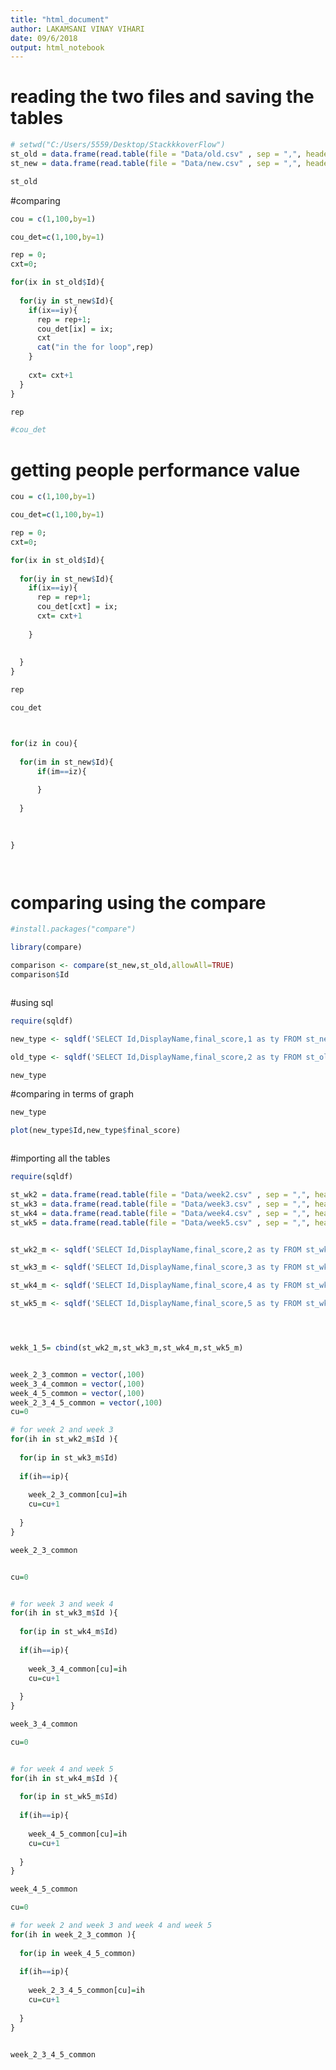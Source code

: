 ---
title: "html_document"
author: LAKAMSANI VINAY VIHARI
date: 09/6/2018
output: html_notebook
---


# reading the two files and saving the tables

```{r}
# setwd("C:/Users/5559/Desktop/StackkkoverFlow")
st_old = data.frame(read.table(file = "Data/old.csv" , sep = ",", header = TRUE))
st_new = data.frame(read.table(file = "Data/new.csv" , sep = ",", header = TRUE))

st_old

```

#comparing

```{r}

cou = c(1,100,by=1)

cou_det=c(1,100,by=1)

rep = 0;
cxt=0;

for(ix in st_old$Id){
  
  for(iy in st_new$Id){
    if(ix==iy){
      rep = rep+1;
      cou_det[ix] = ix;
      cxt
      cat("in the for loop",rep)
    }
     
    cxt= cxt+1
  }
}

rep

#cou_det

```


# getting people performance value
```{r}

cou = c(1,100,by=1)

cou_det=c(1,100,by=1)

rep = 0;
cxt=0;

for(ix in st_old$Id){
  
  for(iy in st_new$Id){
    if(ix==iy){
      rep = rep+1;
      cou_det[cxt] = ix;
      cxt= cxt+1
      
    }
     
    
  }
}

rep

cou_det



for(iz in cou){
  
  for(im in st_new$Id){
      if(im==iz){
        
      }
    
  }
  

  
}




```


# comparing using the compare
```{r}
#install.packages("compare")

library(compare)

comparison <- compare(st_new,st_old,allowAll=TRUE)
comparison$Id



```



#using sql
```{r}
require(sqldf)

new_type <- sqldf('SELECT Id,DisplayName,final_score,1 as ty FROM st_new')

old_type <- sqldf('SELECT Id,DisplayName,final_score,2 as ty FROM st_old')

new_type

```


#comparing in terms of graph
```{r}

new_type

plot(new_type$Id,new_type$final_score)



```

#importing all the tables
```{r}

require(sqldf)

st_wk2 = data.frame(read.table(file = "Data/week2.csv" , sep = ",", header = TRUE))
st_wk3 = data.frame(read.table(file = "Data/week3.csv" , sep = ",", header = TRUE))
st_wk4 = data.frame(read.table(file = "Data/week4.csv" , sep = ",", header = TRUE))
st_wk5 = data.frame(read.table(file = "Data/week5.csv" , sep = ",", header = TRUE))


st_wk2_m <- sqldf('SELECT Id,DisplayName,final_score,2 as ty FROM st_wk2')

st_wk3_m <- sqldf('SELECT Id,DisplayName,final_score,3 as ty FROM st_wk3')

st_wk4_m <- sqldf('SELECT Id,DisplayName,final_score,4 as ty FROM st_wk4')

st_wk5_m <- sqldf('SELECT Id,DisplayName,final_score,5 as ty FROM st_wk5')




wekk_1_5= cbind(st_wk2_m,st_wk3_m,st_wk4_m,st_wk5_m)


week_2_3_common = vector(,100)
week_3_4_common = vector(,100)
week_4_5_common = vector(,100)
week_2_3_4_5_common = vector(,100)
cu=0

# for week 2 and week 3
for(ih in st_wk2_m$Id ){
  
  for(ip in st_wk3_m$Id)
  
  if(ih==ip){
    
    week_2_3_common[cu]=ih
    cu=cu+1
    
  }
}

week_2_3_common


cu=0


# for week 3 and week 4
for(ih in st_wk3_m$Id ){
  
  for(ip in st_wk4_m$Id)
  
  if(ih==ip){
    
    week_3_4_common[cu]=ih
    cu=cu+1
    
  }
}

week_3_4_common

cu=0


# for week 4 and week 5
for(ih in st_wk4_m$Id ){
  
  for(ip in st_wk5_m$Id)
  
  if(ih==ip){
    
    week_4_5_common[cu]=ih
    cu=cu+1
    
  }
}

week_4_5_common

cu=0

# for week 2 and week 3 and week 4 and week 5
for(ih in week_2_3_common ){
  
  for(ip in week_4_5_common)
  
  if(ih==ip){
    
    week_2_3_4_5_common[cu]=ih
    cu=cu+1
    
  }
}


week_2_3_4_5_common


```


#







